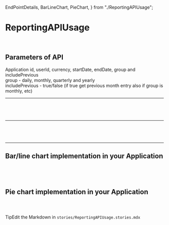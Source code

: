   EndPointDetails,
  BarLineChart,
  PieChart,
} from "./ReportingAPIUsage";

<Meta title="Example/ReportingAPIUsage" />

<style>
  {`
    .subheading {
      --mediumdark: '#999999';
      font-weight: 900;
      font-size: 13px;
      color: #999;
      letter-spacing: 6px;
      line-height: 24px;
      text-transform: uppercase;
      margin-bottom: 12px;
      margin-top: 40px;
    }
  
    .tip {
      display: inline-block;
      border-radius: 1em;
      font-size: 11px;
      line-height: 12px;
      font-weight: 700;
      background: #E7FDD8;
      color: #66BF3C;
      padding: 4px 12px;
      margin-right: 10px;
      vertical-align: top;
    }

    .tip-wrapper {
      font-size: 13px;
      line-height: 20px;
      margin-top: 40px;
      margin-bottom: 40px;
    }

    .tip-wrapper code {
      font-size: 12px;
      display: inline-block;
    }
  `}
</style>

# ReportingAPIUsage

<br />

## Parameters of API

<div>
  Application id, userId, currency, startDate, endDate, group and
  includePrevious
</div>

<div>group - daily, monthly, quarterly and yearly</div>
<div>
  includePrevious - true/false (if true get previous month entry also if group
  is monthly, etc)
</div>
<hr />
<div>
  <code>
    <EndPointDetails />
  </code>
</div>
<hr />
<div>
  <code>
    <ReportingAPIUsage />
  </code>
</div>
<hr />

## Bar/line chart implementation in your Application

<div>
  <code>
    <BarLineChart />
  </code>
</div>

## Pie chart implementation in your Application

<div>
  <code>
    <PieChart />
  </code>
</div>

<div className="tip-wrapper">
  <span className="tip">Tip</span>Edit the Markdown in
  <code>stories/ReportingAPIUsage.stories.mdx</code>
</div>
